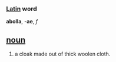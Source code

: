=== [[Latin]] word ===
'''abolla''', '''-ae''', ''f''

== [[noun]] ==
#a cloak made out of thick woolen cloth.